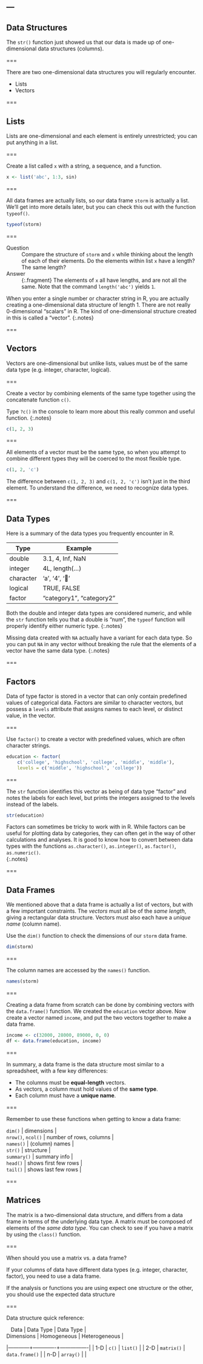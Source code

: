 ---
---

## Data Structures

The `str()` function just showed us that our data is made up of one-dimensional data structures (columns). 

===

There are two one-dimensional data structures you will regularly
encounter.

- Lists
- Vectors

===

## Lists

Lists are one-dimensional and each element is entirely unrestricted; you can put
anything in a list.

===

Create a list called `x` with a string, a sequence, and a function.

```r
x <- list('abc', 1:3, sin)
```

===

All data frames are actually lists, so our data frame `storm` is actually a list.  We'll get into more details later, but you can check this out with the function `typeof()`.   

```r
typeof(storm)
```

===

Question
: Compare the structure of `storm` and `x` while thinking about the length of
each of their elements. Do the elements within list `x` have a length? The same
length?

Answer
: {:.fragment} The elements of `x` all have lengths, and are not all the same.
Note that the command `length('abc')` yields `1`.

When you enter a single number or character string in R, you are actually
creating a one-dimensional data structure of length 1. There are not really
0-dimensional "scalars" in R. The kind of one-dimensional structure created in
this is called a "vector".
{:.notes}

===

## Vectors

Vectors are one-dimensional but unlike lists, values must be of the same data type (e.g. integer, character, logical). 

===

Create a vector by combining elements of the same type together using the concatenate function `c()`.  

Type `?c()` in the console to learn more about this really common and useful function. 
{:.notes}

```r
c(1, 2, 3)
```

===

All elements of a vector must be the same type, so when you attempt to combine
different types they will be coerced to the most flexible type.

```r
c(1, 2, 'c')
```

The difference between `c(1, 2, 3)` and `c(1, 2, 'c')` isn't just in the third
element. To understand the difference, we need to recognize data types.

===

## Data Types

Here is a summary of the data types you frequently encounter in R.

| Type      | Example                  |
|-----------+--------------------------|
| double    | 3.1, 4, Inf, NaN         |
| integer   | 4L, length(...)          |
| character | 'a', '4', '👏'           |
| logical   | TRUE, FALSE              |
| factor    | "category1", "category2" |

Both the double and integer data types are considered numeric, and while
the `str` function tells you that a double is "num", the `typeof` function
will properly identify either numeric type. 
{:.notes}

Missing data created with `NA` actually have a variant for each data type. So you can put
`NA` in any vector without breaking the rule that the elements of a vector have the same
data type.
{:.notes}

===

## Factors

Data of type factor is stored in a vector that can only contain predefined values of
categorical data.  Factors are similar to character vectors, but possess a `levels`
attribute that assigns names to each level, or distinct value, in the vector.

===

Use `factor()` to create a vector with predefined values, which are often
character strings.

```r
education <- factor(
    c('college', 'highschool', 'college', 'middle', 'middle'),
    levels = c('middle', 'highschool', 'college'))
```

===

The `str` function identifies this vector as being of data type "factor" and notes the labels for each level, but prints the integers assigned to the levels instead of the labels.  

```r
str(education)
```

Factors can sometimes be tricky to work with in R.  While factors can be useful for plotting data by categories, they can often get in the way of other calculations and analyses.  It is good to know how to convert between data types with the functions `as.character()`, `as.integer()`, `as.factor()`, `as.numeric()`.  
{:.notes}

===

## Data Frames

We mentioned above that a data frame is actually a list of vectors, but with a few
important constraints. The _vectors_ must all be of the _same length_, giving a
rectangular data structure.  Vectors must also each have a _unique name_ (column name).

Use the `dim()` function to check the dimensions of our `storm` data frame.

```r
dim(storm)
```

===

The column names are accessed by the `names()` function.

```r
names(storm)
```

===

Creating a data frame from scratch can be done by combining vectors with the
`data.frame()` function.  We created the `education` vector above.  Now create a
vector named `income`, and put the two vectors together to make a data frame.

```r
income <- c(32000, 28000, 89000, 0, 0)
df <- data.frame(education, income)
```

===

In summary, a data frame is the data structure most similar to a spreadsheet,
with a few key differences:

- The columns must be **equal-length** vectors.
- As vectors, a column must hold values of the **same type**.
- Each column must have a **unique name**.

===

Remember to use these functions when getting to know a data frame:

| `dim()`            | dimensions              |
| `nrow()`, `ncol()` | number of rows, columns |
| `names()`          | (column) names          |
| `str()`            | structure               |
| `summary()`        | summary info            |
| `head()`           | shows first few rows    |
| `tail()`           | shows last few rows     |

===

## Matrices

The matrix is a two-dimensional data structure, and differs from a data frame in terms
of the underlying data type.  A matrix must be composed of elements of the _same data type_.  You can check to see if you have a matrix by using the `class()` function.

===

When should you use a matrix vs. a data frame? 

If your columns of data have different data types (e.g. integer, character, factor), you need to use a data frame.  

If the analysis or functions you are using expect one structure or the other, you should use the expected data structure

===

Data structure quick reference:

|    Data    |  Data Type  |   Data Type    |
| Dimensions | Homogeneous | Heterogeneous  |
|------------+-------------+----------------|
| 1-D        | `c()`       | `list()`       |
| 2-D        | `matrix()`  | `data.frame()` |
| n-D        | `array()`   |                |

